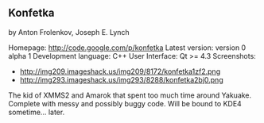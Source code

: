 ==Konfetka==

by Anton Frolenkov, Joseph E. Lynch

Homepage: http://code.google.com/p/konfetka
Latest version: version 0 alpha 1
Development language: C++
User Interface: Qt >= 4.3
Screenshots: 
*http://img209.imageshack.us/img209/8172/konfetka1zf2.png
*http://img293.imageshack.us/img293/8288/konfetka2bj0.png

The kid of XMMS2 and Amarok that spent too much time around Yakuake. Complete with messy and possibly buggy code. Will be bound to KDE4 sometime... later.